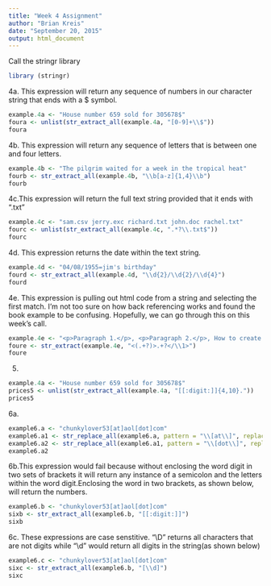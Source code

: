 ```yaml
---
title: "Week 4 Assignment"
author: "Brian Kreis"
date: "September 20, 2015"
output: html_document
---
```


Call the stringr library

```r
library (stringr)
```

4a. This expression will return any sequence of numbers in our character string that ends with a $ symbol.
```r
example.4a <- "House number 659 sold for 305678$"
foura <- unlist(str_extract_all(example.4a, "[0-9]+\\$"))
foura
```

4b. This expression will return any sequence of letters that is between one and four letters.
```r
example.4b <- "The pilgrim waited for a week in the tropical heat"
fourb <- str_extract_all(example.4b, "\\b[a-z]{1,4}\\b")
fourb
```


4c.This expression will return the full text string provided that it ends with ".txt"
```r
example.4c <- "sam.csv jerry.exc richard.txt john.doc rachel.txt"
fourc <- unlist(str_extract_all(example.4c, ".*?\\.txt$"))
fourc
```

4d. This expression returns the date within the text string.
```r
example.4d <- "04/08/1955=jim's birthday"
fourd <- str_extract_all(example.4d, "\\d{2}/\\d{2}/\\d{4}")
fourd
```

4e. This expression is pulling out html code from a string and selecting the first match. I'm not too sure on how back referencing works and found the book example to be confusing. Hopefully, we can go through this on this week's call. 
```r
example.4e <- "<p>Paragraph 1.</p>, <p>Paragraph 2.</p>, How to create paragraphs"
foure <- str_extract(example.4e, "<(.+?)>.+?</\\1>")
foure
```

5. 
```r
example.4a <- "House number 659 sold for 305678$"
prices5 <- unlist(str_extract_all(example.4a, "[[:digit:]]{4,10}."))
prices5
```

6a.
```r
example6.a <- "chunkylover53[at]aol[dot]com"
example6.a1 <- str_replace_all(example6.a, pattern = "\\[at\\]", replacement = "@")
example6.a2 <- str_replace_all(example6.a1, pattern = "\\[dot\\]", replacement = ".")
example6.a2
```

6b.This expression would fail because without enclosing the word digit in two sets of brackets it will return any instance of a semicolon and the letters within the word digit.Enclosing the word in two brackets, as shown below, will return the numbers.
```r
example6.b <- "chunkylover53[at]aol[dot]com"
sixb <- str_extract_all(example6.b, "[[:digit:]]")
sixb
```

6c. These expressions are case senstitive. "\\D" returns all characters that are not digits while "\\d" would return all digits in the string(as shown below)
```r
example6.c <- "chunkylover53[at]aol[dot]com"
sixc <- str_extract_all(example6.b, "[\\d]")
sixc
```





